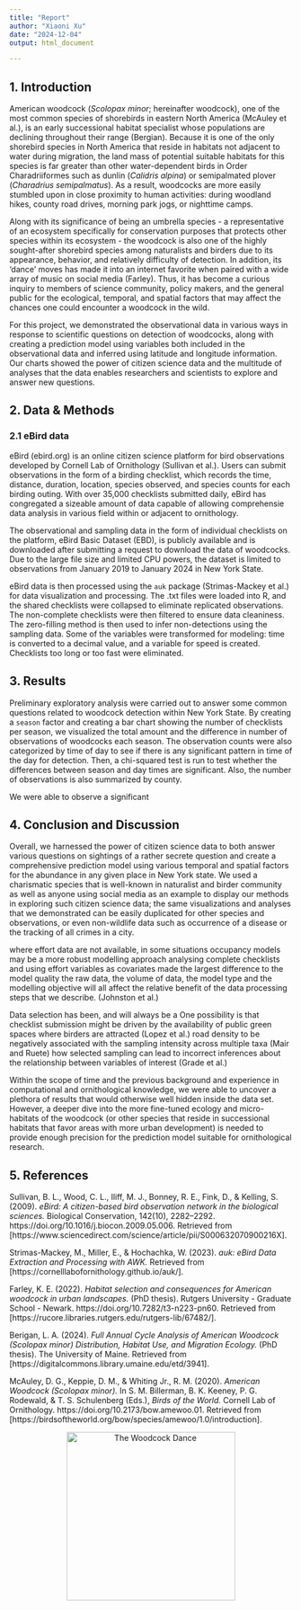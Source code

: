 ```yaml
---
title: "Report"
author: "Xiaoni Xu"
date: "2024-12-04"
output: html_document

---
```


## 1. Introduction

  American woodcock (*Scolopax minor*; hereinafter woodcock), one of the most common species of shorebirds in eastern North America (McAuley et al.), is an early successional habitat specialist whose populations are declining throughout their range (Bergian). Because it is one of the only shorebird species in North America that reside in habitats not adjacent to water during migration, the land mass of potential suitable habitats for this species is far greater than other water-dependent birds in Order Charadriiformes such as dunlin (*Calidris alpina*) or semipalmated plover (*Charadrius semipalmatus*). As a result, woodcocks are more easily stumbled upon in close proximity to human activities: during woodland hikes, county road drives, morning park jogs, or nighttime camps.
  
  Along with its significance of being an umbrella species - a representative of an ecosystem specifically for conservation purposes that protects other species within its ecosystem - the woodcock is also one of the highly sought-after shorebird species among naturalists and birders due to its appearance, behavior, and relatively difficulty of detection. In addition, its 'dance' moves has made it into an internet favorite when paired with a wide array of music on social media (Farley). Thus, it has become a curious inquiry to members of science community, policy makers, and the general public for the ecological, temporal, and spatial factors that may affect the chances one could encounter a woodcock in the wild.
  
  For this project, we demonstrated the observational data in various ways in response to scientific questions on detection of woodcocks, along with creating a prediction model using variables both included in the observational data and inferred using latitude and longitude information. Our charts showed the power of citizen science data and the multitude of analyses that the data enables researchers and scientists to explore and answer new questions.
  
## 2. Data & Methods

### 2.1 eBird data

  eBird (ebird.org) is an online citizen science platform for bird observations developed by Cornell Lab of Ornithology (Sullivan et al.). Users can submit observations in the form of a birding checklist, which records the time, distance, duration, location, species observed, and species counts for each birding outing. With over 35,000 checklists submitted daily, eBird has congregated a sizeable amount of data capable of allowing comprehensie data analysis in various field within or adjacent to ornithology.
  
  The observational and sampling data in the form of individual checklists on the platform, eBird Basic Dataset (EBD), is publicly available and is downloaded after submitting a request to download the data of woodcocks. Due to the large file size and limited CPU powers, the dataset is limited to observations from January 2019 to January 2024 in New York State.
  
  eBird data is then processed using the `auk` package (Strimas-Mackey et al.) for data visualization and processing. The .txt files were loaded into R, and the shared checklists were collapsed to eliminate replicated observations. The non-complete checklists were then filtered to ensure data cleaniness. The zero-filling method is then used to infer non-detections using the sampling data. Some of the variables were transformed for modeling: time is converted to a decimal value, and a variable for speed is created. Checklists too long or too fast were eliminated.

## 3. Results

  Preliminary exploratory analysis were carried out to answer some common questions related to woodcock detection within New York State. By creating a `season` factor and creating a bar chart showing the number of checklists per season, we visualized the total amount and the difference in number of observations of woodcocks each season. The observation counts were also categorized by time of day to see if there is any significant pattern in time of the day for detection. Then, a chi-squared test is run to test whether the differences between season and day times are significant. Also, the number of observations is also summarized by county.
  
  We were able to observe a significant 
  
## 4. Conclusion and Discussion
  
  Overall, we harnessed the power of citizen science data to both answer various questions on sightings of a rather secrete question and create a comprehensive prediction model using various temporal and spatial factors for the abundance in any given place in New York state. We used a charismatic species that is well-known in naturalist and birder community as well as anyone using social media as an example to display our methods in exploring such citizen science data; the same visualizations and analyses that we demonstrated can be easily duplicated for other species and observations, or even non-wildlife data such as occurrence of a disease or the tracking of all crimes in a city.
  
  where effort data are not available, in some situations occupancy models may be a more robust modelling approach 
  analysing complete checklists and using effort variables as covariates made the largest difference to the model quality
   the raw data, the volume of data, the model type and the modelling objective will all affect the relative benefit of the data processing steps that we describe.
  (Johnston et al.)
  
  
  
  Data selection has been, and will always be a 
  One possibility is that checklist submission might be driven by the availability of public green spaces where birders are attracted (Lopez et al.)
  road density to be negatively associated with the sampling intensity across multiple taxa (Mair and Ruete)
  how selected sampling can lead to incorrect inferences about the relationship between variables of interest (Grade et al.)
  
  Within the scope of time and the previous background and experience in computational and ornithological knowledge, we were able to uncover a plethora of results that would otherwise well hidden inside the data set. However, a deeper dive into the more fine-tuned ecology and micro-habitats of the woodcock (or other species that reside in successional habitats that favor areas with more urban development) is needed to provide enough precision for the prediction model suitable for ornithological research. 
  
## 5. References


Sullivan, B. L., Wood, C. L., Iliff, M. J., Bonney, R. E., Fink, D., & Kelling, S. (2009). *eBird: A citizen-based bird observation network in the biological sciences.* Biological Conservation, 142(10), 2282–2292. https://doi.org/10.1016/j.biocon.2009.05.006. Retrieved from [https://www.sciencedirect.com/science/article/pii/S000632070900216X].

Strimas-Mackey, M., Miller, E., & Hochachka, W. (2023). *auk: eBird Data Extraction and Processing with AWK.* Retrieved from [https://cornelllabofornithology.github.io/auk/].

Farley, K. E. (2022). *Habitat selection and consequences for American woodcock in urban landscapes.* (PhD thesis). Rutgers University - Graduate School - Newark. https://doi.org/10.7282/t3-n223-pn60. Retrieved from [https://rucore.libraries.rutgers.edu/rutgers-lib/67482/].

Berigan, L. A. (2024). *Full Annual Cycle Analysis of American Woodcock (Scolopax minor) Distribution, Habitat Use, and Migration Ecology.* (PhD thesis). The University of Maine. Retrieved from [https://digitalcommons.library.umaine.edu/etd/3941].

McAuley, D. G., Keppie, D. M., & Whiting Jr., R. M. (2020). *American Woodcock (Scolopax minor).* In S. M. Billerman, B. K. Keeney, P. G. Rodewald, & T. S. Schulenberg (Eds.), *Birds of the World.* Cornell Lab of Ornithology. https://doi.org/10.2173/bow.amewoo.01. Retrieved from [https://birdsoftheworld.org/bow/species/amewoo/1.0/introduction].


<div style="text-align: center;">
  <img src="images/amwo_dance.gif" alt="The Woodcock Dance" style="width:300px;">
</div>
